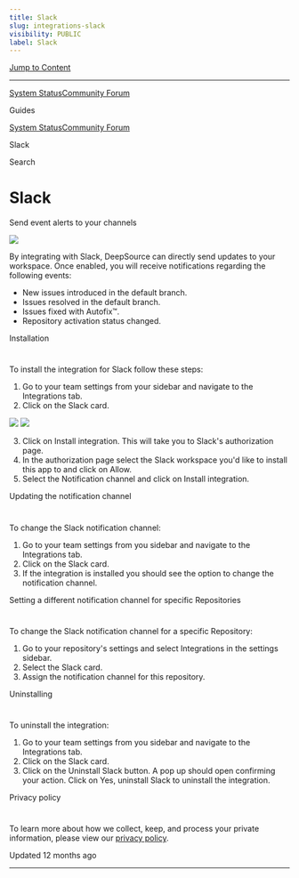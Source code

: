 ```yaml
---
title: Slack
slug: integrations-slack
visibility: PUBLIC
label: Slack
---
```


[Jump to Content](#content)

---

[System Status](https://deepsourcestatus.com/)[Community Forum](https://discuss.deepsource.com/)

Guides

[System Status](https://deepsourcestatus.com/)[Community Forum](https://discuss.deepsource.com/)

Slack

Search

# Slack

Send event alerts to your channels

![](https://files.readme.io/47fe411-slack.png)

By integrating with Slack, DeepSource can directly send updates to your workspace. Once enabled, you will receive notifications regarding the following events:

- New issues introduced in the default branch.
- Issues resolved in the default branch.
- Issues fixed with Autofix™.
- Repository activation status changed.

Installation

# [](#installation)

To install the integration for Slack follow these steps:

1.  Go to your team settings from your sidebar and navigate to the Integrations tab.
2.  Click on the Slack card.

![](https://files.readme.io/369274c-SCR-20231017-lsjf.png) ![](https://files.readme.io/9dcc799-SCR-20231017-lslw.png)

3.  Click on Install integration. This will take you to Slack's authorization page.
4.  In the authorization page select the Slack workspace you'd like to install this app to and click on Allow.
5.  Select the Notification channel and click on Install integration.

Updating the notification channel

# [](#updating-the-notification-channel)

To change the Slack notification channel:

1.  Go to your team settings from you sidebar and navigate to the Integrations tab.
2.  Click on the Slack card.
3.  If the integration is installed you should see the option to change the notification channel.

Setting a different notification channel for specific Repositories

# [](#setting-a-different-notification-channel-for-specific-repositories)

To change the Slack notification channel for a specific Repository:

1.  Go to your repository's settings and select Integrations in the settings sidebar.
2.  Select the Slack card.
3.  Assign the notification channel for this repository.

Uninstalling

# [](#uninstalling)

To uninstall the integration:

1.  Go to your team settings from you sidebar and navigate to the Integrations tab.
2.  Click on the Slack card.
3.  Click on the Uninstall Slack button. A pop up should open confirming your action. Click on Yes, uninstall Slack to uninstall the integration.

Privacy policy

# [](#privacy-policy)

To learn more about how we collect, keep, and process your private information, please view our [privacy policy](https://deepsource.com/legal/privacy).

Updated 12 months ago

---
